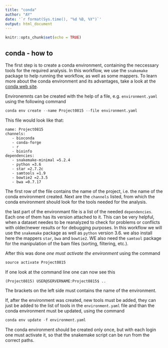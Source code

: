 ```yaml
---
title: "conda"
author: "AY"
date: '`r format(Sys.time(), "%d %B, %Y")`'
output: html_document
---
```


```r
knitr::opts_chunk$set(echo = TRUE)
```


## conda - how to

The first step is to create a conda environment, containing the neccessary tools for the required analysis. In this workflow, we use the `snakemake` package to help running the workflow, as well as some mappers. 
To learn more about the conda environment and its advantages, take a look at the [conda web site](https://conda.io/en/latest/).

Environemnts can be created with the help of a file, e.g. `environment.yaml` using the following command

```r
conda env create --name Project0815 --file environment.yaml
```
This file would look like that:

```
name: Project0815
channels:
   - bioconda
   - conda-forge
   - r
   - bioinfo
dependencies:
   - snakemake-minimal =5.2.4
   - python =3.6
   - star =2.7.2c
   - samtools =1.9
   - bowtie2 =2.3.5
   - bwa =0.7.17
```

The first row of the file contains the name of the project, i.e. the name of the conda environment created. Next are the `channels` listed, from which the conda environment should look for the tools needed for the analysis.

the last part of the environmant file is a list of the needed `dependencies`. Each one of them has its version attached to it. This can be very helpful, when a dataset needes to be reanalyzed to check for problems or conflicts with older/newer results or for debugging purposes.
In this workflow we will use the `snakemake` package as well as `python` version 3.6. we also install here the mappers `star`, `bwa` and `bowtie2`. WE also need the `samtool` package for the manipulation of the bam files (sorting, filtering, etc.). 

After this was done *one must activate the environment* using the command

```r
source activate Project0815
```

If one look at the command line one can now see this

```
(Project0815) USER@SERVERNAME:Project0815$ ..
```

The brackets on the left side must contains the name of the environment. 

If, after the environment was created, new tools must be added, they can just be added to the list of tools in the `environment.yaml` file and than the conda environment must be updated, using the command

```r
conda env update -f environment.yaml 
```

The conda environment should be created only once, but with each login one must activate it, so that the snakemake script can be run from the correct paths.










